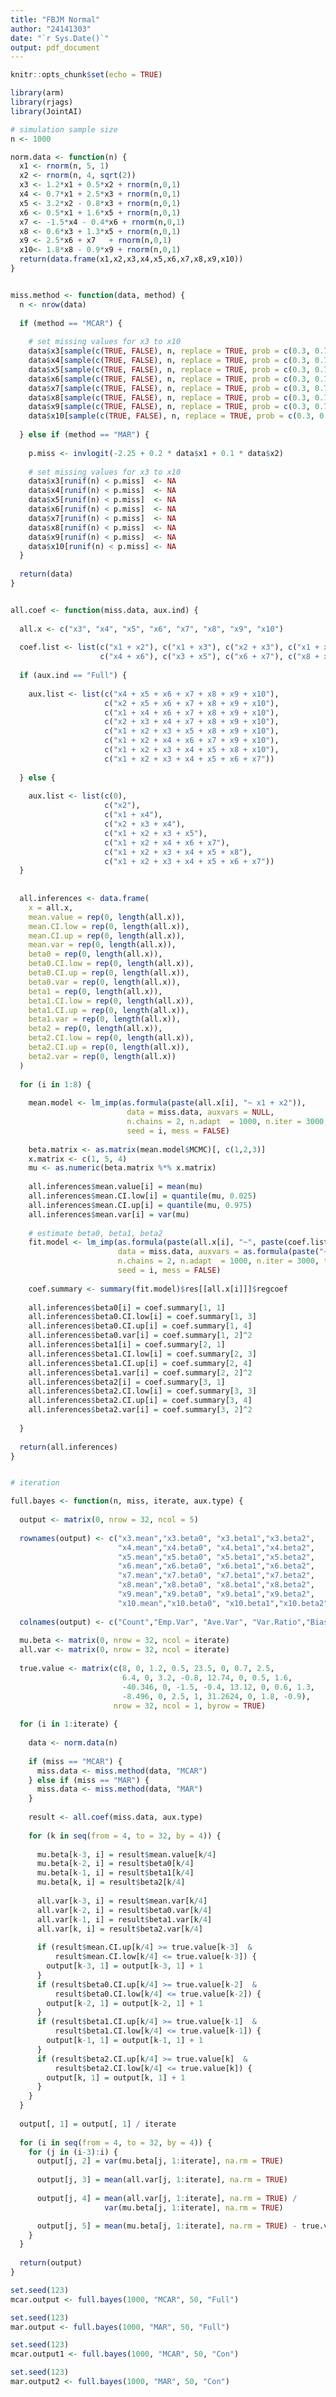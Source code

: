 ---
title: "FBJM Normal"
author: "24141303"
date: "`r Sys.Date()`"
output: pdf_document
---

```{r setup, include=FALSE}
knitr::opts_chunk$set(echo = TRUE)
```

```{r}
library(arm)
library(rjags)
library(JointAI)

# simulation sample size
n <- 1000

norm.data <- function(n) {
  x1 <- rnorm(n, 5, 1)
  x2 <- rnorm(n, 4, sqrt(2))
  x3 <- 1.2*x1 + 0.5*x2 + rnorm(n,0,1)
  x4 <- 0.7*x1 + 2.5*x3 + rnorm(n,0,1)
  x5 <- 3.2*x2 - 0.8*x3 + rnorm(n,0,1)
  x6 <- 0.5*x1 + 1.6*x5 + rnorm(n,0,1)
  x7 <- -1.5*x4 - 0.4*x6 + rnorm(n,0,1)
  x8 <- 0.6*x3 + 1.3*x5 + rnorm(n,0,1)
  x9 <- 2.5*x6 + x7   + rnorm(n,0,1)
  x10<- 1.8*x8 - 0.9*x9 + rnorm(n,0,1)
  return(data.frame(x1,x2,x3,x4,x5,x6,x7,x8,x9,x10))
}


miss.method <- function(data, method) {
  n <- nrow(data)
  
  if (method == "MCAR") {
    
    # set missing values for x3 to x10
    data$x3[sample(c(TRUE, FALSE), n, replace = TRUE, prob = c(0.3, 0.7))]  <- NA
    data$x4[sample(c(TRUE, FALSE), n, replace = TRUE, prob = c(0.3, 0.7))]  <- NA
    data$x5[sample(c(TRUE, FALSE), n, replace = TRUE, prob = c(0.3, 0.7))]  <- NA
    data$x6[sample(c(TRUE, FALSE), n, replace = TRUE, prob = c(0.3, 0.7))]  <- NA
    data$x7[sample(c(TRUE, FALSE), n, replace = TRUE, prob = c(0.3, 0.7))]  <- NA
    data$x8[sample(c(TRUE, FALSE), n, replace = TRUE, prob = c(0.3, 0.7))]  <- NA
    data$x9[sample(c(TRUE, FALSE), n, replace = TRUE, prob = c(0.3, 0.7))]  <- NA
    data$x10[sample(c(TRUE, FALSE), n, replace = TRUE, prob = c(0.3, 0.7))] <- NA
    
  } else if (method == "MAR") {
    
    p.miss <- invlogit(-2.25 + 0.2 * data$x1 + 0.1 * data$x2)
    
    # set missing values for x3 to x10
    data$x3[runif(n) < p.miss]  <- NA
    data$x4[runif(n) < p.miss]  <- NA
    data$x5[runif(n) < p.miss]  <- NA
    data$x6[runif(n) < p.miss]  <- NA
    data$x7[runif(n) < p.miss]  <- NA
    data$x8[runif(n) < p.miss]  <- NA
    data$x9[runif(n) < p.miss]  <- NA
    data$x10[runif(n) < p.miss] <- NA
  }
  
  return(data)
}


all.coef <- function(miss.data, aux.ind) {
  
  all.x <- c("x3", "x4", "x5", "x6", "x7", "x8", "x9", "x10")
  
  coef.list <- list(c("x1 + x2"), c("x1 + x3"), c("x2 + x3"), c("x1 + x5"),
                    c("x4 + x6"), c("x3 + x5"), c("x6 + x7"), c("x8 + x9"))
  
  if (aux.ind == "Full") {
    
    aux.list <- list(c("x4 + x5 + x6 + x7 + x8 + x9 + x10"), 
                     c("x2 + x5 + x6 + x7 + x8 + x9 + x10"), 
                     c("x1 + x4 + x6 + x7 + x8 + x9 + x10"), 
                     c("x2 + x3 + x4 + x7 + x8 + x9 + x10"), 
                     c("x1 + x2 + x3 + x5 + x8 + x9 + x10"), 
                     c("x1 + x2 + x4 + x6 + x7 + x9 + x10"), 
                     c("x1 + x2 + x3 + x4 + x5 + x8 + x10"), 
                     c("x1 + x2 + x3 + x4 + x5 + x6 + x7"))
    
  } else {
    
    aux.list <- list(c(0), 
                     c("x2"), 
                     c("x1 + x4"), 
                     c("x2 + x3 + x4"), 
                     c("x1 + x2 + x3 + x5"), 
                     c("x1 + x2 + x4 + x6 + x7"), 
                     c("x1 + x2 + x3 + x4 + x5 + x8"), 
                     c("x1 + x2 + x3 + x4 + x5 + x6 + x7"))
  }
  
  
  all.inferences <- data.frame(
    x = all.x,
    mean.value = rep(0, length(all.x)),
    mean.CI.low = rep(0, length(all.x)),
    mean.CI.up = rep(0, length(all.x)),
    mean.var = rep(0, length(all.x)),
    beta0 = rep(0, length(all.x)),
    beta0.CI.low = rep(0, length(all.x)),
    beta0.CI.up = rep(0, length(all.x)),
    beta0.var = rep(0, length(all.x)),
    beta1 = rep(0, length(all.x)),
    beta1.CI.low = rep(0, length(all.x)),
    beta1.CI.up = rep(0, length(all.x)),
    beta1.var = rep(0, length(all.x)),
    beta2 = rep(0, length(all.x)),
    beta2.CI.low = rep(0, length(all.x)),
    beta2.CI.up = rep(0, length(all.x)),
    beta2.var = rep(0, length(all.x))
  )
  
  for (i in 1:8) {
    
    mean.model <- lm_imp(as.formula(paste(all.x[i], "~ x1 + x2")),
                          data = miss.data, auxvars = NULL, 
                          n.chains = 2, n.adapt  = 1000, n.iter = 3000, thin = 1,
                          seed = i, mess = FALSE)
      
    beta.matrix <- as.matrix(mean.model$MCMC)[, c(1,2,3)]
    x.matrix <- c(1, 5, 4)
    mu <- as.numeric(beta.matrix %*% x.matrix)
      
    all.inferences$mean.value[i] = mean(mu)
    all.inferences$mean.CI.low[i] = quantile(mu, 0.025)
    all.inferences$mean.CI.up[i] = quantile(mu, 0.975)
    all.inferences$mean.var[i] = var(mu)
    
    # estimate beta0, beta1, beta2
    fit.model <- lm_imp(as.formula(paste(all.x[i], "~", paste(coef.list[[i]]))),
                        data = miss.data, auxvars = as.formula(paste("~", paste(aux.list[[i]]))), 
                        n.chains = 2, n.adapt  = 1000, n.iter = 3000, thin = 1,
                        seed = i, mess = FALSE)
    
    coef.summary <- summary(fit.model)$res[[all.x[i]]]$regcoef
    
    all.inferences$beta0[i] = coef.summary[1, 1]
    all.inferences$beta0.CI.low[i] = coef.summary[1, 3]
    all.inferences$beta0.CI.up[i] = coef.summary[1, 4]
    all.inferences$beta0.var[i] = coef.summary[1, 2]^2
    all.inferences$beta1[i] = coef.summary[2, 1]
    all.inferences$beta1.CI.low[i] = coef.summary[2, 3]
    all.inferences$beta1.CI.up[i] = coef.summary[2, 4]
    all.inferences$beta1.var[i] = coef.summary[2, 2]^2
    all.inferences$beta2[i] = coef.summary[3, 1]
    all.inferences$beta2.CI.low[i] = coef.summary[3, 3]
    all.inferences$beta2.CI.up[i] = coef.summary[3, 4]
    all.inferences$beta2.var[i] = coef.summary[3, 2]^2
    
  }
  
  return(all.inferences)
}


# iteration

full.bayes <- function(n, miss, iterate, aux.type) {
  
  output <- matrix(0, nrow = 32, ncol = 5)
  
  rownames(output) <- c("x3.mean","x3.beta0", "x3.beta1","x3.beta2",
                        "x4.mean","x4.beta0", "x4.beta1","x4.beta2",
                        "x5.mean","x5.beta0", "x5.beta1","x5.beta2",
                        "x6.mean","x6.beta0", "x6.beta1","x6.beta2",
                        "x7.mean","x7.beta0", "x7.beta1","x7.beta2",
                        "x8.mean","x8.beta0", "x8.beta1","x8.beta2",
                        "x9.mean","x9.beta0", "x9.beta1","x9.beta2",
                        "x10.mean","x10.beta0", "x10.beta1","x10.beta2")
  
  colnames(output) <- c("Count","Emp.Var", "Ave.Var", "Var.Ratio","Bias")
  
  mu.beta <- matrix(0, nrow = 32, ncol = iterate)
  all.var <- matrix(0, nrow = 32, ncol = iterate)
  
  true.value <- matrix(c(8, 0, 1.2, 0.5, 23.5, 0, 0.7, 2.5,
                         6.4, 0, 3.2, -0.8, 12.74, 0, 0.5, 1.6,
                         -40.346, 0, -1.5, -0.4, 13.12, 0, 0.6, 1.3,
                         -8.496, 0, 2.5, 1, 31.2624, 0, 1.8, -0.9), 
                       nrow = 32, ncol = 1, byrow = TRUE)
  
  for (i in 1:iterate) {
    
    data <- norm.data(n)
    
    if (miss == "MCAR") {
      miss.data <- miss.method(data, "MCAR")
    } else if (miss == "MAR") {
      miss.data <- miss.method(data, "MAR")
    }
    
    result <- all.coef(miss.data, aux.type)
    
    for (k in seq(from = 4, to = 32, by = 4)) {
      
      mu.beta[k-3, i] = result$mean.value[k/4]
      mu.beta[k-2, i] = result$beta0[k/4]
      mu.beta[k-1, i] = result$beta1[k/4]
      mu.beta[k, i] = result$beta2[k/4]
      
      all.var[k-3, i] = result$mean.var[k/4]
      all.var[k-2, i] = result$beta0.var[k/4]
      all.var[k-1, i] = result$beta1.var[k/4]
      all.var[k, i] = result$beta2.var[k/4]
        
      if (result$mean.CI.up[k/4] >= true.value[k-3]  & 
          result$mean.CI.low[k/4] <= true.value[k-3]) {
        output[k-3, 1] = output[k-3, 1] + 1
      }
      if (result$beta0.CI.up[k/4] >= true.value[k-2]  & 
          result$beta0.CI.low[k/4] <= true.value[k-2]) {
        output[k-2, 1] = output[k-2, 1] + 1
      }
      if (result$beta1.CI.up[k/4] >= true.value[k-1]  & 
          result$beta1.CI.low[k/4] <= true.value[k-1]) {
        output[k-1, 1] = output[k-1, 1] + 1
      }
      if (result$beta2.CI.up[k/4] >= true.value[k]  & 
          result$beta2.CI.low[k/4] <= true.value[k]) {
        output[k, 1] = output[k, 1] + 1
      }
    }
  }
  
  output[, 1] = output[, 1] / iterate
  
  for (i in seq(from = 4, to = 32, by = 4)) {
    for (j in (i-3):i) {
      output[j, 2] = var(mu.beta[j, 1:iterate], na.rm = TRUE)
      
      output[j, 3] = mean(all.var[j, 1:iterate], na.rm = TRUE)
      
      output[j, 4] = mean(all.var[j, 1:iterate], na.rm = TRUE) /
                     var(mu.beta[j, 1:iterate], na.rm = TRUE)

      output[j, 5] = mean(mu.beta[j, 1:iterate], na.rm = TRUE) - true.value[j, 1]
    }
  }
  
  return(output)
}

set.seed(123)
mcar.output <- full.bayes(1000, "MCAR", 50, "Full")

set.seed(123)
mar.output <- full.bayes(1000, "MAR", 50, "Full")

set.seed(123)
mcar.output1 <- full.bayes(1000, "MCAR", 50, "Con")

set.seed(123)
mar.output2 <- full.bayes(1000, "MAR", 50, "Con")


```













